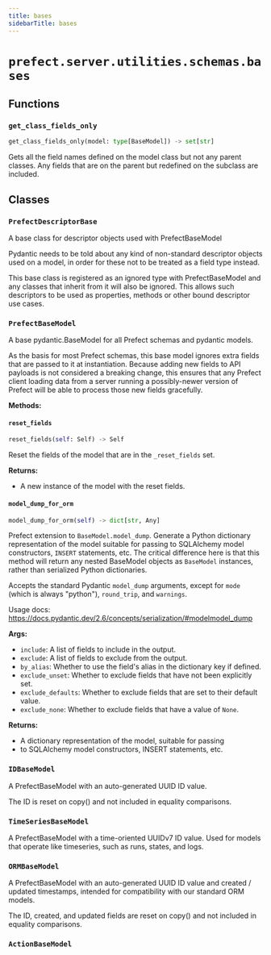 ```yaml
---
title: bases
sidebarTitle: bases
---
```


# `prefect.server.utilities.schemas.bases`

## Functions

### `get_class_fields_only` <sup><a href="https://github.com/PrefectHQ/prefect/blob/main/src/prefect/server/utilities/schemas/bases.py#L22" target="_blank"><Icon icon="github" size="14" /></a></sup>

```python
get_class_fields_only(model: type[BaseModel]) -> set[str]
```


Gets all the field names defined on the model class but not any parent classes.
Any fields that are on the parent but redefined on the subclass are included.


## Classes

### `PrefectDescriptorBase` <sup><a href="https://github.com/PrefectHQ/prefect/blob/main/src/prefect/server/utilities/schemas/bases.py#L31" target="_blank"><Icon icon="github" size="14" /></a></sup>


A base class for descriptor objects used with PrefectBaseModel

Pydantic needs to be told about any kind of non-standard descriptor
objects used on a model, in order for these not to be treated as a field
type instead.

This base class is registered as an ignored type with PrefectBaseModel
and any classes that inherit from it will also be ignored. This allows
such descriptors to be used as properties, methods or other bound
descriptor use cases.


### `PrefectBaseModel` <sup><a href="https://github.com/PrefectHQ/prefect/blob/main/src/prefect/server/utilities/schemas/bases.py#L60" target="_blank"><Icon icon="github" size="14" /></a></sup>


A base pydantic.BaseModel for all Prefect schemas and pydantic models.

As the basis for most Prefect schemas, this base model ignores extra
fields that are passed to it at instantiation. Because adding new fields to
API payloads is not considered a breaking change, this ensures that any
Prefect client loading data from a server running a possibly-newer version
of Prefect will be able to process those new fields gracefully.


**Methods:**

#### `reset_fields` <sup><a href="https://github.com/PrefectHQ/prefect/blob/main/src/prefect/server/utilities/schemas/bases.py#L109" target="_blank"><Icon icon="github" size="14" /></a></sup>

```python
reset_fields(self: Self) -> Self
```

Reset the fields of the model that are in the `_reset_fields` set.

**Returns:**
- A new instance of the model with the reset fields.


#### `model_dump_for_orm` <sup><a href="https://github.com/PrefectHQ/prefect/blob/main/src/prefect/server/utilities/schemas/bases.py#L125" target="_blank"><Icon icon="github" size="14" /></a></sup>

```python
model_dump_for_orm(self) -> dict[str, Any]
```

Prefect extension to `BaseModel.model_dump`.  Generate a Python dictionary
representation of the model suitable for passing to SQLAlchemy model
constructors, `INSERT` statements, etc.  The critical difference here is that
this method will return any nested BaseModel objects as `BaseModel` instances,
rather than serialized Python dictionaries.

Accepts the standard Pydantic `model_dump` arguments, except for `mode` (which
is always "python"), `round_trip`, and `warnings`.

Usage docs: https://docs.pydantic.dev/2.6/concepts/serialization/#modelmodel_dump

**Args:**
- `include`: A list of fields to include in the output.
- `exclude`: A list of fields to exclude from the output.
- `by_alias`: Whether to use the field's alias in the dictionary key if defined.
- `exclude_unset`: Whether to exclude fields that have not been explicitly set.
- `exclude_defaults`: Whether to exclude fields that are set to their default
value.
- `exclude_none`: Whether to exclude fields that have a value of `None`.

**Returns:**
- A dictionary representation of the model, suitable for passing
- to SQLAlchemy model constructors, INSERT statements, etc.


### `IDBaseModel` <sup><a href="https://github.com/PrefectHQ/prefect/blob/main/src/prefect/server/utilities/schemas/bases.py#L192" target="_blank"><Icon icon="github" size="14" /></a></sup>


A PrefectBaseModel with an auto-generated UUID ID value.

The ID is reset on copy() and not included in equality comparisons.


### `TimeSeriesBaseModel` <sup><a href="https://github.com/PrefectHQ/prefect/blob/main/src/prefect/server/utilities/schemas/bases.py#L207" target="_blank"><Icon icon="github" size="14" /></a></sup>


A PrefectBaseModel with a time-oriented UUIDv7 ID value.  Used for models that
operate like timeseries, such as runs, states, and logs.


### `ORMBaseModel` <sup><a href="https://github.com/PrefectHQ/prefect/blob/main/src/prefect/server/utilities/schemas/bases.py#L216" target="_blank"><Icon icon="github" size="14" /></a></sup>


A PrefectBaseModel with an auto-generated UUID ID value and created /
updated timestamps, intended for compatibility with our standard ORM models.

The ID, created, and updated fields are reset on copy() and not included in
equality comparisons.


### `ActionBaseModel` <sup><a href="https://github.com/PrefectHQ/prefect/blob/main/src/prefect/server/utilities/schemas/bases.py#L238" target="_blank"><Icon icon="github" size="14" /></a></sup>
